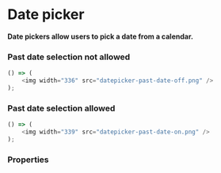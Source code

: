 
# Date picker

**Date pickers allow users to pick a date from a calendar.**

### Past date selection not allowed

```javascript jsx withThemeSwitcher
() => (
    <img width="336" src="datepicker-past-date-off.png" />
);
```

### Past date selection allowed

```javascript jsx withThemeSwitcher
() => (
    <img width="339" src="datepicker-past-date-on.png" />
);
```

### Properties
